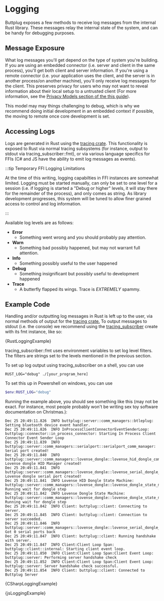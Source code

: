 

# Logging

Buttplug exposes a few methods to receive log messages from the internal Rust library. These messages relay the internal state of the system, and can be handy for debugging purposes.

## Message Exposure

What log messages you'll get depend on the type of system you're building. If you are using an embedded connector (i.e. server and client in the same process), you'll get both client and server information. If you're using a remote connector (i.e. your application uses the client, and the server is in another process/on another machine), you'll only receive log messages for the client. This preserves privacy for users who may not want to reveal information about their local setup to a untrusted client (For more information, see the [Privacy Models section of the this guide](cookbook/privacy-models.markdown)).

This model may may things challenging to debug, which is why we recommend doing initial development in an embedded context if possible, the moving to remote once core development is set.

## Accessing Logs

Logs are generated in Rust using the [tracing crate](https://github.com/tokio-rs/tracing). This functionality is exposed to Rust via normal tracing subsystems (for instance, output to stdout via tracing_subscriber::fmt), or via various language specifics for FFIs (C# and JS have the ability to emit log messages as events).

:::tip Temporary FFI Logging Limitations

At the time of this writing, logging capabilties in FFI instances are somewhat limited. Logging must be started manually, can only be set to one level for a session (i.e. if logging is started a "Debug or higher" levels, it will stay there for the remainder of the process), and only comes as string. As library development progresses, this system will be tuned to allow finer grained access to control and log information.

:::

Available log levels are as follows:

- **Error**
  - Something went wrong and you should probably pay attention.
- **Warn**
  - Something bad possibly happened, but may not warrant full attention.
- **Info**
  - Something possibly useful to the user happened
- **Debug**
  - Something insignificant but possibly useful to development happened
- **Trace**
  - A butterfly flapped its wings. Trace is _EXTREMELY_ spammy.

## Example Code

<Tabs groupId="examples">
<TabItem value="rust" label="Rust">

Handling and/or outputting log messages in Rust is left up to the user, via normal methods of output for the [tracing crate.](https://github.com/tokio-rs/tracing) To output messages to stdout (i.e. the console) we recommend using the [tracing_subscriber](https://docs.rs/tracing-subscriber/) create with its fmt instance, like so:

<CodeBlock language="rust">{RustLoggingExample}</CodeBlock>


tracing_subscriber::fmt uses environment variables to set log level filters. The filters are strings set to the levels mentioned in the previous section.

To set up log output using tracing_subscriber on a shell, you can use

```shell
RUST_LOG="debug" ./[your_program_here]
```

To set this up in Powershell on windows, you can use 

```powershell
$env:RUST_LOG="debug"
```

Running the example above, you should see something like this (may not be exact. For instance, most people probably won't be writing sex toy software documentation on Christmas.):

```
Dec 25 20:49:11.826  INFO buttplug::server::comm_managers::btleplug: Setting bluetooth device event handler.
Dec 25 20:49:11.826  INFO InProcessClientConnectorEventSenderLoop: buttplug::connector::in_process_connector: Starting In Process Client Connector Event Sender Loop
Dec 25 20:49:11.839  INFO buttplug::server::comm_managers::serialport::serialport_comm_manager: Serial port created!
Dec 25 20:49:11.840  INFO buttplug::server::comm_managers::lovense_dongle::lovense_hid_dongle_comm_manager: Lovense dongle HID Manager created!
Dec 25 20:49:11.841  INFO buttplug::server::comm_managers::lovense_dongle::lovense_serial_dongle_comm_manager: Lovense dongle serial port created!
Dec 25 20:49:11.841  INFO Lovense HID Dongle State Machine: buttplug::server::comm_managers::lovense_dongle::lovense_dongle_state_machine: Running wait for dongle step
Dec 25 20:49:11.842  INFO Lovense Dongle State Machine: buttplug::server::comm_managers::lovense_dongle::lovense_dongle_state_machine: Running wait for dongle step
Dec 25 20:49:11.842  INFO Client: buttplug::client: Connecting to server.
Dec 25 20:49:11.845  INFO Client: buttplug::client: Connection to server succeeded.
Dec 25 20:49:11.846  INFO buttplug::server::comm_managers::lovense_dongle::lovense_serial_dongle_comm_manager: Got 0 serial ports back
Dec 25 20:49:11.847  INFO Client: buttplug::client: Running handshake with server.
Dec 25 20:49:11.847  INFO Client:Client Loop Span: buttplug::client::internal: Starting client event loop.
Dec 25 20:49:11.850  INFO Client:Client Loop Span:Client Event Loop: buttplug::server: Performing server handshake check
Dec 25 20:49:11.852  INFO Client:Client Loop Span:Client Event Loop: buttplug::server: Server handshake check successful.
Dec 25 20:49:11.854  INFO Client: buttplug::client: Connected to Buttplug Server
```

</TabItem>
<TabItem value="csharp" label="C#">


<CodeBlock language="csharp">{CSharpLoggingExample}</CodeBlock>

</TabItem>
<TabItem value="js" label="Javascript">


<CodeBlock language="js">{jsLoggingExample}</CodeBlock>

</TabItem>
</Tabs>
